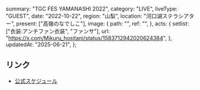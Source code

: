   summary: "TGC FES YAMANASHI 2022",
  category: "LIVE",
  liveType: "GUEST",
  date: "2022-10-22",
  region: "山梨",
  location: "河口湖ステラシアター",
  present: ["高嶺のなでしこ"],
  image: {
    path: "",
    ref: "",
  },
  acts: {
    setlist: ["衣装:アンチファン衣装", "ファンサ"],
    url: "https://x.com/Mikuru_hositani/status/1583712942020624384",
  },
  updatedAt: "2025-06-21",
};

## リンク

- [公式スケジュール](https://takanenonadeshiko.jp/?p=468)
